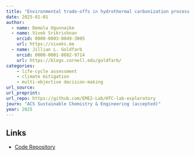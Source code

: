 ```yaml
---
title: "Environmental trade-offs in hydrothermal carbonization process selection determined via attributional life cycle assessment and multi-criteria decision making"
date: 2025-01-01
author: 
  - name: Demola Ogunnaike
  - name: Vivek Srikrishnan
    orcid: 0000-0003-0049-3805
    url: https://viveks.me
  - name: Jillian L. Goldfarb
    orcid: 0000-0001-8682-9714
    url: https://blogs.cornell.edu/goldfarb/
categories:
    - life-cycle assessment
    - climate mitigation
    - multi-objective decision-making
url_source: 
url_preprint:
url_repo: https://github.com/EME2-Lab/HTC-lab-exploratory
journ: "ACS Sustainable Chemistry & Engineering (accepted)"
year: 2025
---
```


## Links

* [Code Repository](https://github.com/EME2-Lab/HTC-lab-exploratory)
